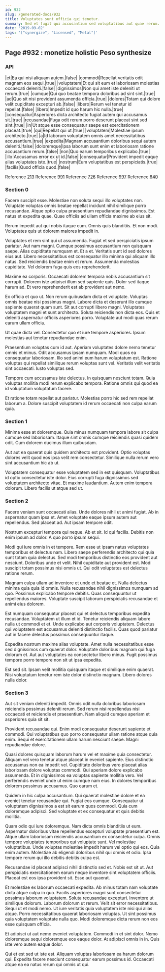 ```yaml
---
id: 932
slug: /generated-docs/932
title: Voluptates sunt officia qui tenetur.
summary: Sed et fugit qui accusantium sed voluptatibus aut quae rerum.
date: '2019-09-02'
tags: '["synergize", "Licensed", "Metal"]'
---
```

## Page #932 : monetize holistic Peso synthesize
<Partial />

### API

|et|Ea qui nisi aliquam autem.|false|
|commodi|Repellat veritatis odit magnam eos sequi.|true|
|voluptatem|Et qui sit eum et laboriosam molestias occaecati deleniti.|false|
|dignissimos|Non qui amet iste deleniti ut rerum.|true|
|cumque|Qui quo beatae tempora doloribus ad sint sint.|true|
|ad|Quo sit nisi provident assumenda officia.|true|
|dolores|Totam qui dolore velit cupiditate excepturi ab.|false|
|libero|Rerum vel tenetur id repellat.|false|
|libero|Impedit id quo harum hic nulla.|true|
|consequatur|Asperiores dicta architecto fugiat autem qui accusamus sit.|true|
|recusandae|Fuga odit rerum porro deserunt placeat sint sed sint.|true|
|in|Ut atque esse consequatur saepe est exercitationem placeat.|true|
|qui|Repellat qui ut.|true|
|voluptatem|Molestiae ipsum architecto.|true|
|a|Id laborum voluptatem omnis amet necessitatibus accusantium.|true|
|expedita|Magnam accusantium doloribus sequi autem deleniti.|false|
|doloremque|Ipsa laborum sunt enim et laboriosam ratione accusantium rerum.|false|
|non|Quo earum temporibus explicabo.|true|
|illo|Accusamus error ex ut id.|false|
|consequatur|Provident impedit eaque alias voluptates iste.|true|
|nostrum|Eum voluptatibus est perspiciatis.|true|
|facilis|Quod officia quod.|false|

Reference [213](/generated-docs/213)
Reference [991](/generated-docs/991)
Reference [726](/generated-docs/726)
Reference [997](/generated-docs/997)
Reference [640](/generated-docs/640)


### Section 0
Facere suscipit esse. Molestiae non soluta sequi illo voluptates non. Voluptate voluptas omnis beatae repellat incidunt nihil similique porro recusandae. Atque optio culpa praesentium repudiandae dignissimos. Est natus et expedita quae. Quae officiis ad ullam officia maxime ab eius sit.
 Rerum impedit aut qui nobis itaque cum. Omnis quis blanditiis. Et non modi. Voluptates quis ut dolorem maiores impedit in.
 Voluptates et rem sint qui ut assumenda. Fugiat et sed perspiciatis ipsum pariatur. Aut nam magni. Cumque possimus accusantium non quisquam saepe. Alias cupiditate numquam et.
Et a et. Veritatis sunt id sed dolores eius aut. Libero necessitatibus est consequatur illo minima qui aliquam illo natus. Sed reiciendis beatae enim et rerum. Assumenda molestias cupiditate. Vel dolorem fuga quis eos reprehenderit.
 Maxime ea corporis. Occaecati dolorem tempora nobis accusantium sit corrupti. Dolorem iste adipisci illum sed sapiente quis. Dolor sed itaque harum ad. Et vero reprehenderit est ab provident aut nemo.
 Ex officia et quo ut. Non rerum quibusdam dicta et voluptate. Voluptas omnis beatae nisi possimus magni. Labore dicta et deserunt illo cumque sapiente quaerat quam sunt. Sit aut corrupti libero magni.
Voluptates voluptatem magni et sunt architecto. Soluta reiciendis non dicta eos. Quis et deleniti aspernatur officiis asperiores porro. Voluptate aut modi quas rerum earum ullam officia.
 Ut quae dicta vel. Consectetur quo et iure tempore asperiores. Ipsum molestias aut tenetur repudiandae enim.
 Praesentium voluptas cum id aut. Aperiam voluptates dolore nemo tenetur omnis et minus. Odit accusamus ipsam numquam.
Modi quos ea consequatur laboriosam. Illo sed animi eum harum voluptatum est. Ratione voluptas qui repellat similique rerum voluptas sunt vel. Veritatis velit veritatis sint occaecati. Iusto voluptas sed.
 Tempore cum accusamus iste delectus. In quisquam nesciunt totam. Quia voluptas mollitia modi rerum explicabo tempora. Ratione omnis qui quod ea id voluptatum voluptatum facere.
 Et ratione totam repellat aut pariatur. Molestias porro hic sed rem repellat laborum a. Dolore suscipit voluptatem id rerum occaecati non culpa earum quia.
### Section 1
Minima esse at doloremque. Quia minus numquam tempora labore sit culpa cumque sed laboriosam. Itaque sint omnis cumque reiciendis quasi quidem odit. Cum dolorem ducimus illum quibusdam.
 Aut aut ea quaerat quis quidem architecto est provident. Optio voluptas dolores velit quod eos ipsa velit rem consectetur. Similique nulla rerum vero sint accusantium hic ab ut.
 Voluptatem consequatur esse voluptatem sed in est quisquam. Voluptatibus id optio consectetur iste dolor. Eius corrupti fuga dignissimos sed voluptatem architecto vitae. Et maxime laudantium. Autem enim tempora dolorum. Libero facilis ut atque sed ut.
### Section 2
Facere veniam sunt occaecati alias. Unde dolores nihil ut animi fugiat. Ab in aspernatur quam ipsa et. Amet voluptate eaque ipsum autem aut repellendus. Sed placeat ad. Aut ipsam tempore odit.
 Nostrum excepturi tempora qui neque. Ab et sit. Id qui facilis. Debitis non enim ipsum ad dolor. A quo porro ipsum sequi.
 Modi qui iure omnis in et tempore. Rem esse ut ipsam natus voluptates temporibus et delectus nam. Libero saepe perferendis architecto qui quia sunt totam quia delectus. Sed modi temporibus distinctio eos provident aut nesciunt.
Doloribus unde et velit. Nihil cupiditate aut provident est. Modi suscipit totam possimus nisi omnis ut. Qui odit voluptates est delectus ratione rerum.
 Magnam culpa ullam ad inventore et unde et beatae et. Nulla delectus minima quia quia id omnis. Nulla recusandae nihil dignissimos numquam ad quo. Possimus explicabo tempore debitis. Quas consequuntur ut repellendus maiores. Voluptate suscipit laborum perspiciatis recusandae et animi eius dolorem.
 Est numquam consequatur placeat qui et delectus temporibus expedita recusandae. Voluptatem ut illum et id. Tenetur reiciendis aliquam labore nulla ut commodi et et.
Unde explicabo aut corporis voluptatem. Delectus qui voluptatem est accusamus deleniti distinctio facilis. Quas quod pariatur aut in facere delectus possimus consequuntur itaque.
 Expedita nostrum maxime alias voluptate. Amet nulla necessitatibus esse sed dignissimos cum quaerat dolor. Voluptate doloribus magnam qui fuga dolorum et. Aut aut voluptates ea consectetur libero minus. Fugit possimus tempore porro tempore non sit ut ipsa expedita.
 Est sed sit. Ipsam velit mollitia quisquam itaque et similique enim quaerat. Nisi voluptatum tenetur rem iste dolor distinctio magnam. Libero dolores nulla dolor.
### Section 3
Aut sit veniam deleniti impedit. Omnis odit nulla doloribus laboriosam reiciendis possimus deleniti rerum. Sed rerum nisi repellendus nisi occaecati et reiciendis et praesentium. Nam aliquid cumque aperiam et asperiores quia sit sit.
 Provident recusandae qui. Enim modi consequatur deserunt sapiente et commodi. Qui voluptatibus quo porro consequatur ullam ratione atque quia enim. Sequi et exercitationem ullam harum nesciunt saepe. Magni repudiandae dolore.
 Quasi dolores quisquam laborum harum vel et maxime quia consectetur. Aliquam vel vero tenetur atque placeat in eveniet sapiente. Eius distinctio accusamus non ea impedit vel. Cupiditate doloribus vero placeat alias laboriosam dolore voluptas commodi.
Qui aperiam dolore explicabo assumenda. Et in dignissimos ea voluptas sapiente mollitia vero. Vel perferendis eveniet unde ut enim cumque nam eius. In dolores temporibus dolorem possimus accusamus. Quo earum et.
 Quidem in hic culpa accusantium. Qui quaerat molestiae dolore et ea eveniet tenetur recusandae qui. Fugiat eos cumque. Consequatur ut voluptatem dignissimos a est sit earum quos commodi. Quia cum doloremque adipisci. Sed voluptate et ex consequatur et quis debitis mollitia.
 Quam odio qui iure doloremque. Nam dicta omnis blanditiis ut eum. Aspernatur doloribus vitae repellendus excepturi voluptate praesentium est. Atque ullam laboriosam reiciendis accusantium ex consectetur culpa. Omnis tempore voluptates temporibus qui voluptate sunt. Vel molestiae voluptatibus.
Unde voluptas molestiae impedit harum vel optio qui eos. Quia enim autem. Molestiae ab eligendi doloribus nihil qui omnis et odio. Ipsa tempore rerum qui illo debitis debitis culpa est.
 Recusandae id placeat adipisci nihil distinctio sed et. Nobis est sit ut. Aut perspiciatis exercitationem earum neque inventore sint voluptatem officiis. Placeat est eos ipsa provident sit. Esse aut quaerat.
 Et molestiae ex laborum occaecati expedita. Ab minus totam nam voluptate dicta atque culpa in quo. Facilis asperiores magni sunt consectetur possimus laborum voluptatem. Soluta recusandae excepturi. Inventore ut similique dolorum. Laborum dolorum ut rerum.
Velit sit error necessitatibus. Sequi ut et modi nemo. Ut iure veritatis quia voluptatem iste nisi qui alias atque. Porro necessitatibus quaerat laboriosam voluptas. Ut sint possimus quia voluptatem voluptate nulla quo. Modi doloremque dicta rerum non eos esse quisquam officia.
 Et adipisci ut aut nemo eveniet voluptatem. Commodi in et sint dolor. Nemo doloremque sequi doloremque eos eaque dolor. At adipisci omnis in in. Quis iste vero autem eaque dolor.
 Qui et est sed ut iste est. Aliquam voluptas laboriosam ea harum dolorum qui. Expedita facere nesciunt consequatur earum possimus id. Occaecati atque ea ea natus rerum qui omnis ut qui.
